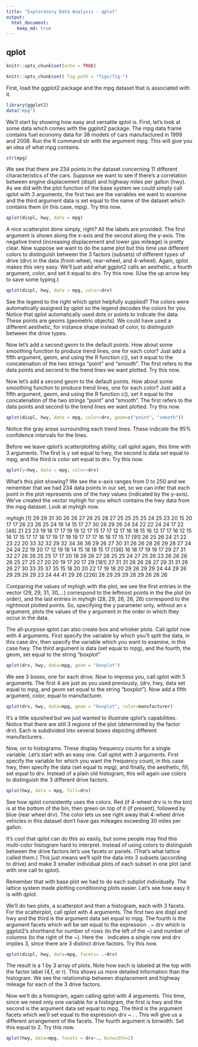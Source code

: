 ```yaml
---
title: "Exploratory Data Analysis - qplot"
output: 
  html_document:
    keep_md: true
---
```


## qplot

```r

knitr::opts_chunk$set(echo = TRUE)

knitr::opts_chunk$set( fig.path = "figs/fig-")

```

First, load the ggplot2 package and the mpg dataset that is associated with it.

```r
library(ggplot2)
data("mpg")
```

We'll start by showing how easy and versatile qplot is. First, let's look at some data which comes with the ggplot2 package. The mpg data frame contains fuel economy data for 38 models of cars manufactured in 1999 and 2008. Run the R command str with the argument mpg. This will give you an idea of what mpg contains.

```r
str(mpg)
```

We see that there are 234 points in the dataset concerning 11 different characteristics of the cars. Suppose we want to see if there's a correlation between engine displacement (displ) and highway miles per gallon (hwy). As we did with the plot function of the base system we could simply call qplot with 3 arguments, the first two are the variables we want to examine and the third argument data is set equal to the name of the dataset which contains them (in this case, mpg). Try this now.

```r
qplot(displ, hwy, data = mpg)
```

A nice scatterplot done simply, right? All the labels are provided. The first argument is shown along the x-axis and the second along the y-axis. The negative trend (increasing displacement and lower gas mileage) is pretty clear. Now suppose we want to do the same plot but this time use different colors to distinguish between the 3 factors (subsets) of different types of drive (drv) in the data (front-wheel, rear-wheel, and 4-wheel). Again, qplot makes this very easy. We'll just add what ggplot2 calls an aesthetic, a fourth argument, color, and set it equal to drv. Try this now. (Use the up arrow key to save some typing.)

```r
qplot(displ, hwy, data = mpg, color=drv)
```

See the legend to the right which qplot helpfully supplied? The colors were automatically assigned by qplot so the legend decodes the colors for you. Notice that qplot automatically used dots or points to indicate the data. These points are geoms (geometric objects). We could have used a different aesthetic, for instance shape instead of color, to distinguish between the drive types.

Now let's add a second geom to the default points. How about some smoothing function to produce trend lines, one for each color? Just add a fifth argument, geom, and using the R function c(), set it equal to the concatenation of the two strings "point" and "smooth". The first refers to the data points and second to the trend lines we want plotted. Try this now.

Now let's add a second geom to the default points. How about some smoothing function to produce trend lines, one for each color? Just add a fifth argument, geom, and using the R function c(), set it equal to the concatenation of the two strings "point" and "smooth". The first refers to the data points and second to the trend lines we want plotted. Try this now.

```r
qplot(displ, hwy, data = mpg, color=drv, geom=c("point", "smooth"))
```

Notice the gray areas surrounding each trend lines. These indicate the 95% confidence intervals for the lines.

Before we leave qplot's scatterplotting ability, call qplot again, this time with 3 arguments. The first is y set equal to hwy, the second is data set equal to mpg, and the third is color set equal to drv. Try this now.

```r
qplot(y=hwy, data = mpg, color=drv)
```

What's this plot showing? We see the x-axis ranges from 0 to 250 and we remember that we had 234 data points in our set, so we can infer that each point in the plot represents one of the hwy values (indicated by the y-axis). We've created the vector myhigh for you which contains the hwy data from the mpg dataset. Look at myhigh now.

 myhigh
  [1] 29 29 31 30 26 26 27 26 25 28 27 25 25 25 25 24 25 23 20 15 20 17 17 26 23 26 25 24 19 14 15 17 27 30 26 29 26 24 24 22 22 24 24 17 22
 [46] 21 23 23 19 18 17 17 19 19 12 17 15 17 17 12 17 16 18 15 16 12 17 17 16 12 15 16 17 15 17 17 18 17 19 17 19 19 17 17 17 16 16 17 15 17
 [91] 26 25 26 24 21 22 23 22 20 33 32 32 29 32 34 36 36 29 26 27 30 31 26 26 28 26 29 28 27 24 24 24 22 19 20 17 12 19 18 14 15 18 18 15 17
[136] 16 18 17 19 19 17 29 27 31 32 27 26 26 25 25 17 17 20 18 26 26 27 28 25 25 24 27 25 26 23 26 26 26 26 25 27 25 27 20 20 19 17 20 17 29
[181] 27 31 31 26 26 28 27 29 31 31 26 26 27 30 33 35 37 35 15 18 20 20 22 17 19 18 20 29 26 29 29 24 44 29 26 29 29 29 29 23 24 44 41 29 26
[226] 28 29 29 29 28 29 26 26 26

Comparing the values of myhigh with the plot, we see the first entries in the vector (29, 29, 31, 30,...) correspond to the leftmost points in the the plot (in order), and the last entries in myhigh (28, 29, 26, 26, 26) correspond to the rightmost plotted points. So, specifying the y parameter only, without an x argument, plots the values of the y argument in the order in which they occur in the data.

The all-purpose qplot can also create box and whisker plots.  Call qplot now with 4 arguments. First specify the variable by which you'll split the data, in this case drv, then specify the variable which you want to examine, in this case hwy. The third argument is data (set equal to mpg), and the fourth, the geom, set equal to the string "boxplot"

```r
qplot(drv, hwy, data=mpg, geom = "boxplot")
```

We see 3 boxes, one for each drive. Now to impress you, call qplot with 5 arguments. The first 4 are just as you used previously, (drv, hwy, data set equal to mpg, and geom set equal to the string "boxplot"). Now add a fifth argument, color, equal to manufacturer.

```r
qplot(drv, hwy, data=mpg, geom = "boxplot", color=manufacturer)
```

It's a little squished but we just wanted to illustrate qplot's capabilities. Notice that there are still 3 regions of the plot (determined by the factor drv). Each is subdivided into several boxes depicting different manufacturers.

Now, on to histograms. These display frequency counts for a single variable. Let's start with an easy one. Call qplot with 3 arguments. First specify the variable for which you want the frequency count, in this case hwy, then specify the data (set equal to mpg), and finally, the aesthetic, fill, set equal to drv. Instead of a plain old histogram, this will again use colors to distinguish the 3 different drive factors.

```r
qplot(hwy, data = mpg, fill=drv)
```

See how qplot consistently uses the colors. Red (if 4-wheel drv is in the bin) is at the bottom of the bin, then green on top of it (if present), followed by blue (rear wheel drv). The color lets us see right away that 4-wheel drive vehicles in this dataset don't have gas mileages exceeding 30 miles per gallon.

It's cool that qplot can do this so easily, but some people may find this multi-color histogram hard to interpret. Instead of using colors to distinguish between the drive factors let's use facets or panels. (That's what lattice called them.) This just means we'll split the data into 3 subsets (according to drive) and make 3 smaller individual plots of each subset in one plot (and with one call to qplot).

Remember that with base plot we had to do each subplot individually. The lattice system made plotting conditioning plots easier. Let's see how easy it is with qplot.

We'll do two plots, a scatterplot and then a histogram, each with 3 facets. For the scatterplot, call qplot with 4 arguments. The first two are displ and hwy and the third is the argument data set equal to mpg. The fourth is the argument facets which will be set equal to the expression . ~ drv which is ggplot2's shorthand for number of rows (to the left of the ~) and number of columns (to the right of the ~). Here the . indicates a single row and drv implies 3, since there are 3 distinct drive factors. Try this now.

```r
qplot(displ, hwy, data=mpg, facets= .~drv)
```

The result is a 1 by 3 array of plots. Note how each is labeled at the top with the factor label (4,f, or r). This shows us more detailed information than the histogram. We see the relationship between displacement and highway mileage for each of the 3 drive factors.

Now we'll do a histogram, again calling qplot with 4 arguments. This time, since we need only one variable for a histogram, the first is hwy and the second is the argument data set equal to mpg. The third is the argument facets which we'll set equal to the expression drv ~ . . This will give us a different arrangement of the facets. The fourth argument is binwidth. Set this equal to 2. Try this now.

```r
qplot(hwy, data=mpg, facets = drv~., binwidth=2)
```
